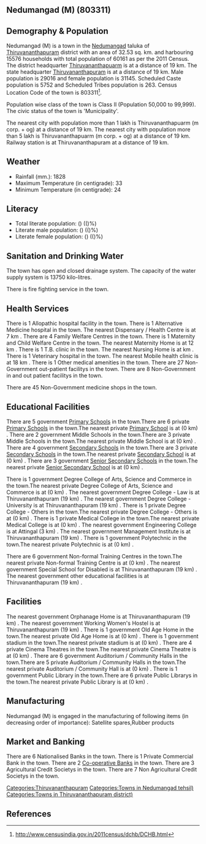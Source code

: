 {{Infobox settlement
| name=Nedumangad (M)
| native_name=
| native_name_lang=
| other_name=
| nickname=
| settlement_type=Town
| image_skyline=
| image_alt=
| image_caption=
| pushpin_map=India Kerala
| pushpin_label_position=right
| pushpin_map_alt=
| pushpin_map_caption=Location in Kerala, India
| latd=
| latm=
| lats=
| latNS=
| longd=
| longm=
| longs=
| longEW=
| coordinates_display=inline,title
| subdivision_type=Country
| subdivision_name={{flag|India}}
| subdivision_type1=[[States and territories of India|State]]
| subdivision_name1=Kerala 
| subdivision_type2=[[List of districts of India|District]]
| subdivision_name2=Thiruvananthapuram
| subdivision_type3=Tahsil
| subdivision_name3=Nedumangad
| website=
| established_title=<!-- Established -->
| established_date=
| founder=
| named_for=
| government_type=
| governing_body=
| unit_pref=Metric
| area_footnotes=
| area_rank=
| area_total_km2=32.53
| elevation_footnotes=
| elevation_m=
| population_total=60161
| population_as_of=2011
| population_rank=
| population_density_km2=1849
| population_demonym=
| population_footnotes=
| demographics_type1=Languages=
| demographics1_title1=Official=
| demographics1_info1=[[Malayalam language|Malayalam]]
| timezone1=[[Indian Standard Time|IST]]
| utc_offset1==+5:30
| postal_code_type=[[Postal Index Number|PIN]]
| postal_code=
| area_code_type=Telephone code
| area_code=
| registration_plate=
| blank1_name_sec1=Nearest city
| blank1_info_sec1=[[Thiruvananthapuarm (m corp. + og) ]]
| blank2_name_sec1=[[Human sex ratio|Sex ratio]]
| blank2_info_sec1=1073
| blank3_name_sec1=Literacy
| blank3_info_sec1=()%
| blank1_name_sec2=[[2011 Census of India|2011 census]] code
| blank1_info_sec2=803311
| footnotes=
}}

== Nedumangad (M) (803311) ==

== Demography & Population ==

Nedumangad (M) is a town in the [[Nedumangad]] taluka of [[Thiruvananthapuram]] district with an area of 32.53 sq. km. and harbouring 15576 households with total population of 60161 as per the 2011 Census. The district headquarter [[Thiruvananthapuarm]] is at a distance of 19 km. The state headquarter [[Thiruvananthapuram]] is at a distance of 19 km. Male population is 29016 and female population is 31145. Scheduled Caste population is 5752 and Scheduled Tribes population is 263. Census Location Code of the town is 803311<ref>http://www.censusindia.gov.in/2011census/dchb/DCHB.html</ref>.

Population wise class of the town is Class II (Population 50,000 to 99,999).
The civic status of the town is 'Municipality'.

The nearest city with population more than 1 lakh is Thiruvananthapuarm (m corp. + og)  at a distance of 19 km. The nearest city with population more than 5 lakh is Thiruvananthapuarm (m corp. + og) at a distance of 19 km. Railway station is at Thiruvananthapuram at a distance of 19 km.


== Weather ==  
* Rainfall (mm.): 1828 
* Maximum Temperature (in centigrade): 33
* Minimum Temperature (in centigrade): 24


== Literacy ==  
* Total literate population: () (()%)
* Literate male population: () (()%)
* Literate female population: () (()%)


== Sanitation and Drinking Water ==  
The town has open and closed drainage system.
The capacity of the water supply system is 13750 kilo-litres.

There is fire fighting service in the town.


== Health Services ==
There is 1 Allopathic hospital facility in the town.
There is 1 Alternative Medicine hospital in the town.
The nearest Dispensary / Health Centre is at 7 km .
There are 4 Family Welfare Centres in the town.
There is 1 Maternity and Child Welfare Centre in the town.
The nearest Maternity Home is at 12 km .
There is 1 T.B. clinic in the town.
The nearest Nursing Home is at  km .
There is 1 Veterinary hospital in the town.
The nearest Mobile health clinic is at 18 km .
There is 1 Other medical amenities in the town.
There are 27 Non-Government out-patient facilitys in the town.
There are 8 Non-Government in and out patient facilitys in the town.

There are 45 Non-Government medicine shops in the town.


== Educational Facilities ==
There are 5 government [[Primary School]]s in the town.There are 6 private [[Primary School]]s in the town.The nearest private [[Primary School]] is at  (0 km) .
There are 2 government Middle Schools in the town.There are 3 private Middle Schools in the town.The nearest private Middle School is at  (0 km) .
There are 4 government [[Secondary School]]s in the town.There are 3 private [[Secondary School]]s in the town.The nearest private [[Secondary School]] is at  (0 km) .
There are 3 government [[Senior Secondary School]]s in the town.The nearest private [[Senior Secondary School]] is at  (0 km) .
 
 
 
 
 
There is 1 government Degree College of Arts, Science and Commerce in the town.The nearest private Degree College of Arts, Science and Commerce is at  (0 km) .
The nearest government Degree College - Law is at Thiruvananthapuram (19 km) .
The nearest government Degree College - University is at Thiruvananthapuram (19 km) .
There is 1 private Degree College - Others in the town.The nearest private Degree College - Others is at  (0 km) .
There is 1 private Medical College in the town.The nearest private Medical College is at  (0 km) .
The nearest government Engineering College is at Attingal (3 km) .
The nearest government Management Institute is at Thiruvananthapuram (19 km) .
There is 1 government Polytechnic in the town.The nearest private Polytechnic is at  (0 km) .
 
There are 6 government Non-formal Training Centres in the town.The nearest private Non-formal Training Centre is at  (0 km) .
The nearest government Special School for Disabled is at Thiruvananthapuram (19 km) .
The nearest government other educational facilities is at Thiruvananthapuram (19 km) .


== Facilities ==
The nearest government Orphanage Home is at Thiruvananthapuram (19 km) .
The nearest government Working Women's Hostel is at Thiruvananthapuram (19 km) .
There is 1 government Old Age Home in the town.The nearest private Old Age Home is at  (0 km) .
There is 1 government stadium in the town.The nearest private stadium is at  (0 km) .
There are 4 private Cinema Theatres in the town.The nearest private Cinema Theatre is at  (0 km) .
There are 6 government Auditorium / Community Halls in the town.There are 5 private Auditorium / Community Halls in the town.The nearest private Auditorium / Community Hall is at  (0 km) .
There is 1 government Public Library in the town.There are 6 private Public Librarys in the town.The nearest private Public Library is at  (0 km) .


== Manufacturing ==
Nedumangad (M) is engaged in the manufacturing of following items (in decreasing order of importance): Satellite spares,Rubber products


== Market and Banking ==
There are 6 Nationalised Banks in the town.
There is 1 Private Commercial Bank in the town.
There are 2 [[Co-operative Bank]]s in the town.
There are 3 Agricultural Credit Societys in the town.
There are 7 Non Agricultural Credit Societys in the town.


[[Categories:Thiruvananthapuram]]
[[Categories:Towns in Nedumangad tehsil)]]
[[Categories:Towns in Thiruvananthapuram district)]]


== References ==
{{Reflist}}


